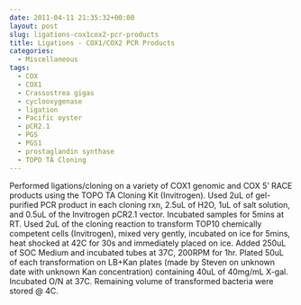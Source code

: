 ```yaml
---
date: 2011-04-11 21:35:32+00:00
layout: post
slug: ligations-cox1cox2-pcr-products
title: Ligations - COX1/COX2 PCR Products
categories:
  - Miscellaneous
tags:
  - COX
  - COX1
  - Crassostrea gigas
  - cyclooxygenase
  - ligation
  - Pacific oyster
  - pCR2.1
  - PGS
  - PGS1
  - prostaglandin synthase
  - TOPO TA Cloning
---
```


Performed ligations/cloning on a variety of COX1 genomic and COX 5' RACE products using the TOPO TA Cloning Kit (Invitrogen). Used 2uL of gel-purified PCR product in each cloning rxn, 2.5uL of H2O, 1uL of salt solution, and 0.5uL of the Invitrogen pCR2.1 vector. Incubated samples for 5mins at RT. Used 2uL of the cloning reaction to transform TOP10 chemically competent cells (Invitrogen), mixed very gently, incubated on ice for 5mins, heat shocked at 42C for 30s and immediately placed on ice. Added 250uL of SOC Medium and incubated tubes at 37C, 200RPM for 1hr. Plated 50uL of each transformation on LB+Kan plates (made by Steven on unknown date with unknown Kan concentration) containing 40uL of 40mg/mL X-gal. Incubated O/N at 37C. Remaining volume of transformed bacteria were stored @ 4C.
